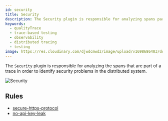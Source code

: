 ```yaml
---
id: security
title: Security
description: The Security plugin is responsible for analyzing spans part of a trace to identify security problems. The Tracetest Analyzer analyzes OpenTelemetry traces.
keywords:
  - qualityTrace
  - trace-based testing
  - observability
  - distributed tracing
  - testing
image: https://res.cloudinary.com/djwdcmwdz/image/upload/v1698686403/docs/Blog_Thumbnail_14_rsvkmo.jpg
---
```


The `Security` plugin is responsible for analyzing the spans that are part of a trace in order to identify security problems in the distributed system.

![Security](../../img/security.png)

## Rules

- [secure-https-protocol](/analyzer/rules/secure-https-protocol)
- [no-api-key-leak](/analyzer/rules/no-api-key-leak)
